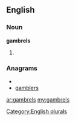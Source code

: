 ==English==

===Noun===
'''gambrels'''

# {{plural of|[[gambrel]]}}

===Anagrams===
* {{alphagram|abeglmrs}}
* [[gamblers#English|gamblers]]

[[Category:English plurals]]

[[ar:gambrels]]
[[my:gambrels]]